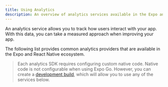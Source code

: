 ```yaml
---
title: Using Analytics
description: An overview of analytics services available in the Expo and React Native ecosystem.
---
```



An analytics service allows you to track how users interact with your app. With this data, you can take a measured approach when improving your app.

The following list provides common analytics providers that are available in the Expo and React Native ecosystem.

> Each analytics SDK requires configuring custom native code. Native code is not configurable when using Expo Go. However, you can create a [development build](/develop/development-builds/introduction/), which will allow you to use any of the services below.

<BoxLink
  title="Google Firebase Analytics"
  description="Learn how to integrate React Native Firebase Analytics in your project."
  href="https://rnfirebase.io/analytics/usage"
/>

<BoxLink
  title="Segment"
  description="Learn how to integrate Segment Analytics SDK in your project."
  href="https://segment.com/docs/connections/sources/catalog/libraries/mobile/react-native/"
/>

<BoxLink
  title="Amplitude"
  description="Learn how to integrate Amplitude Analytics SDK in your project."
  href="https://www.docs.developers.amplitude.com/data/sdks/typescript-react-native/"
/>

<BoxLink
  title="AWS Amplify"
  description="Learn how to integrate AWS Amplify Analytics in your project."
  href="https://docs.amplify.aws/lib/analytics/getting-started/q/platform/react-native/"
/>

<BoxLink
  title="Vexo"
  description="Learn how to integrate Vexo Analytics in your project."
  href="https://www.vexo.co/docs/expo"
/>
